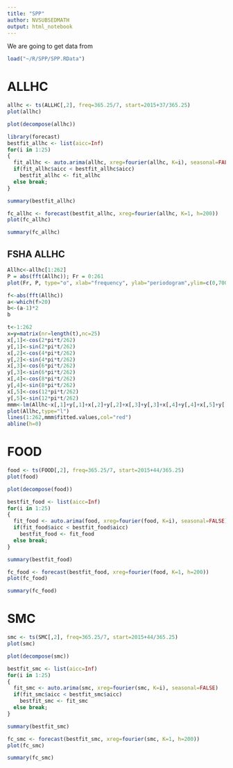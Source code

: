 ```yaml
---
title: "SPP"
author: NVSUBSEDMATH
output: html_notebook
---
```

We are going to get data from 

```r
load("~/R/SPP/SPP.RData")
```

# ALLHC

```r
allhc <- ts(ALLHC[,2], freq=365.25/7, start=2015+37/365.25)
plot(allhc)
```

```r
plot(decompose(allhc))
```


```r
library(forecast)
bestfit_allhc <- list(aicc=Inf)
for(i in 1:25)
{
  fit_allhc <- auto.arima(allhc, xreg=fourier(allhc, K=i), seasonal=FALSE)
  if(fit_allhc$aicc < bestfit_allhc$aicc)
    bestfit_allhc <- fit_allhc
  else break;
}
```


```r
summary(bestfit_allhc)
```


```r
fc_allhc <- forecast(bestfit_allhc, xreg=fourier(allhc, K=1, h=200))
plot(fc_allhc)
```


```r
summary(fc_allhc)
```

## FSHA ALLHC

```r
Allhc<-allhc[1:262]
P = abs(fft(Allhc)); Fr = 0:261
plot(Fr, P, type="o", xlab="frequency", ylab="periodogram",ylim=c(0,700))
```

```r
f<-abs(fft(Allhc))
a<-which(f>20)
b<-(a-1)*2
b
```

```r
t<-1:262
x=y=matrix(nr=length(t),nc=25)
x[,1]<-cos(2*pi*t/262)
y[,1]<-sin(2*pi*t/262)
x[,2]<-cos(4*pi*t/262)
y[,2]<-sin(4*pi*t/262)
x[,3]<-cos(6*pi*t/262)
y[,3]<-sin(6*pi*t/262)
x[,4]<-cos(8*pi*t/262)
y[,4]<-sin(8*pi*t/262)
x[,5]<-cos(12*pi*t/262)
y[,5]<-sin(12*pi*t/262)
mmm<-lm(Allhc~x[,1]+y[,1]+x[,2]+y[,2]+x[,3]+y[,3]+x[,4]+y[,4]+x[,5]+y[,5])
plot(Allhc,type="l")
lines(1:262,mmm$fitted.values,col="red")
abline(h=0)
```

# FOOD

```r
food <- ts(FOOD[,2], freq=365.25/7, start=2015+44/365.25)
plot(food)
```

```r
plot(decompose(food))
```

```r
bestfit_food <- list(aicc=Inf)
for(i in 1:25)
{
  fit_food <- auto.arima(food, xreg=fourier(food, K=i), seasonal=FALSE)
  if(fit_food$aicc < bestfit_food$aicc)
    bestfit_food <- fit_food
  else break;
}
```

```r
summary(bestfit_food)
```

```r
fc_food <- forecast(bestfit_food, xreg=fourier(food, K=1, h=200))
plot(fc_food)
```

```r
summary(fc_food)
```

# SMC

```r
smc <- ts(SMC[,2], freq=365.25/7, start=2015+44/365.25)
plot(smc)
```

```r
plot(decompose(smc))
```

```r
bestfit_smc <- list(aicc=Inf)
for(i in 1:25)
{
  fit_smc <- auto.arima(smc, xreg=fourier(smc, K=i), seasonal=FALSE)
  if(fit_smc$aicc < bestfit_smc$aicc)
    bestfit_smc <- fit_smc
  else break;
}
```

```r
summary(bestfit_smc)
```

```r
fc_smc <- forecast(bestfit_smc, xreg=fourier(smc, K=1, h=200))
plot(fc_smc)
```

```r
summary(fc_smc)
```